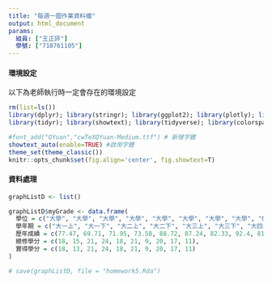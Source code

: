 ```yaml
---
title: "每週一圖作業資料檔"
output: html_document
params:
  組員: ["王正評"]  
  學號: ["710761105"]
---
```


#### 環境設定

以下為老師執行時一定會存在的環境設定
```r
rm(list=ls())
library(dplyr); library(stringr); library(ggplot2); library(plotly); library(lubridate); library(readr); library(colorspace); library(grDevices); library(shiny); library(shinyjs); library(scales)
library(tidyr); library(showtext); library(tidyverse); library(colorspace)

#font_add("QYuan","cwTeXQYuan-Medium.ttf") # 新增字體
showtext_auto(enable=TRUE) #啟用字體
theme_set(theme_classic())
knitr::opts_chunk$set(fig.align='center', fig.showtext=T)
```

#### 資料處理
  
```r

graphListD <- list()

graphListD$myGrade <- data.frame(
  學位 = c("大學", "大學", "大學", "大學", "大學", "大學", "大學", "大學", "研究所", "研究所"), 
  學年期 = c("大一上", "大一下", "大二上", "大二下", "大三上", "大三下", "大四上", "大四下", "碩一上", "碩一下"), 
  歷年成績 = c(77.47, 69.71, 71.95, 73.58, 88.72, 87.24, 82.33, 92.4, 81.4, 83.5), 
  總修學分 = c(18, 15, 21, 24, 18, 21, 9, 20, 17, 11), 
  實得學分 = c(18, 13, 21, 24, 18, 21, 9, 20, 17, 11)
)

# save(graphListD, file = "homework5.Rda")

```
